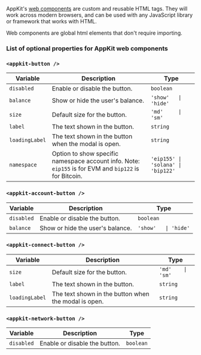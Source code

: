 AppKit's [web components](https://www.webcomponents.org/) are custom and reusable HTML tags. They will work across modern browsers, and can be used with any JavaScript library or framework that works with HTML.

<Note>
  Web components are global html elements that don't require importing.
</Note>

### List of optional properties for AppKit web components

### `<appkit-button />`

| Variable       | Description                                                                                            | Type                               |
| -------------- | ------------------------------------------------------------------------------------------------------ | ---------------------------------- |
| `disabled`     | Enable or disable the button.                                                                          | `boolean`                          |
| `balance`      | Show or hide the user's balance.                                                                       | `'show'   \| 'hide'`               |
| `size`         | Default size for the button.                                                                           | `'md'     \| 'sm'`                 |
| `label`        | The text shown in the button.                                                                          | `string`                           |
| `loadingLabel` | The text shown in the button when the modal is open.                                                   | `string`                           |
| `namespace`    | Option to show specific namespace account info. Note: `eip155` is for EVM and `bip122` is for Bitcoin. | `'eip155' \| 'solana' \| 'bip122'` |

### `<appkit-account-button />`

| Variable   | Description                      | Type                 |
| ---------- | -------------------------------- | -------------------- |
| `disabled` | Enable or disable the button.    | `boolean`            |
| `balance`  | Show or hide the user's balance. | `'show'   \| 'hide'` |

### `<appkit-connect-button />`

| Variable       | Description                                          | Type              |
| -------------- | ---------------------------------------------------- | ----------------- |
| `size`         | Default size for the button.                         | `'md'    \| 'sm'` |
| `label`        | The text shown in the button.                        | `string`          |
| `loadingLabel` | The text shown in the button when the modal is open. | `string`          |

### `<appkit-network-button />`

| Variable   | Description                   | Type      |
| ---------- | ----------------------------- | --------- |
| `disabled` | Enable or disable the button. | `boolean` |
